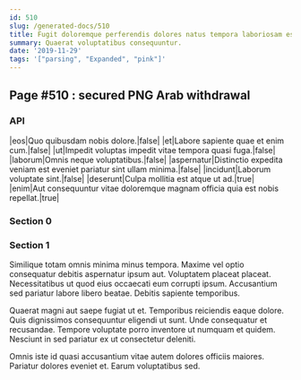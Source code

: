 ```yaml
---
id: 510
slug: /generated-docs/510
title: Fugit doloremque perferendis dolores natus tempora laboriosam est officia id.
summary: Quaerat voluptatibus consequuntur.
date: '2019-11-29'
tags: '["parsing", "Expanded", "pink"]'
---
```


## Page #510 : secured PNG Arab withdrawal
### API

|eos|Quo quibusdam nobis dolore.|false|
|et|Labore sapiente quae et enim cum.|false|
|ut|Impedit voluptas impedit vitae tempora quasi fuga.|false|
|laborum|Omnis neque voluptatibus.|false|
|aspernatur|Distinctio expedita veniam est eveniet pariatur sint ullam minima.|false|
|incidunt|Laborum voluptate sint.|false|
|deserunt|Culpa mollitia est atque ut ad.|true|
|enim|Aut consequuntur vitae doloremque magnam officia quia est nobis repellat.|true|




### Section 0

### Section 1
Similique totam omnis minima minus tempora. Maxime vel optio consequatur debitis aspernatur ipsum aut. Voluptatem placeat placeat. Necessitatibus ut quod eius occaecati eum corrupti ipsum. Accusantium sed pariatur labore libero beatae. Debitis sapiente temporibus.
 Quaerat magni aut saepe fugiat ut et. Temporibus reiciendis eaque dolore. Quis dignissimos consequuntur eligendi ut sunt. Unde consequatur et recusandae. Tempore voluptate porro inventore ut numquam et quidem. Nesciunt in sed pariatur ex ut consectetur deleniti.
 Omnis iste id quasi accusantium vitae autem dolores officiis maiores. Pariatur dolores eveniet et. Earum voluptatibus sed.
